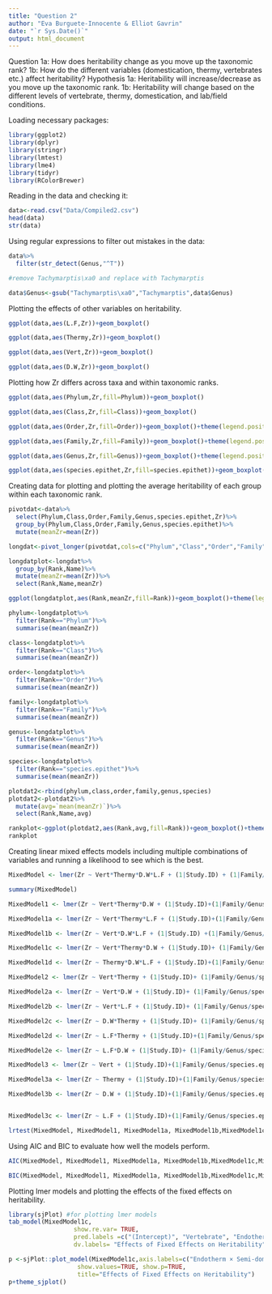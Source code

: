 ```yaml
---
title: "Question 2"
author: "Eva Burguete-Innocente & Elliot Gavrin"
date: "`r Sys.Date()`"
output: html_document
---
```


Question 1a: How does heritability change as you move up the taxonomic rank?
1b: How do the different variables (domestication, thermy, vertebrates etc.) affect heritability?
Hypothesis 1a: Heritability will increase/decrease as you move up the taxonomic rank.
1b: Heritability will change based on the different levels of vertebrate, thermy, domestication, and lab/field conditions. 

Loading necessary packages:

```r
library(ggplot2)
library(dplyr)
library(stringr)
library(lmtest)
library(lme4)
library(tidyr)
library(RColorBrewer)
```

Reading in the data and checking it:

```r
data<-read.csv("Data/Compiled2.csv")
head(data)
str(data)
```

Using regular expressions to filter out mistakes in the data:

```r
data%>%
  filter(str_detect(Genus,"^T"))

#remove Tachymarptis\xa0 and replace with Tachymarptis

data$Genus<-gsub("Tachymarptis\xa0","Tachymarptis",data$Genus)

```

Plotting the effects of other variables on heritability. 

```r
ggplot(data,aes(L.F,Zr))+geom_boxplot()

ggplot(data,aes(Thermy,Zr))+geom_boxplot()

ggplot(data,aes(Vert,Zr))+geom_boxplot()

ggplot(data,aes(D.W,Zr))+geom_boxplot() 
```

Plotting how Zr differs across taxa and within taxonomic ranks.

```r
ggplot(data,aes(Phylum,Zr,fill=Phylum))+geom_boxplot() 

ggplot(data,aes(Class,Zr,fill=Class))+geom_boxplot()

ggplot(data,aes(Order,Zr,fill=Order))+geom_boxplot()+theme(legend.position="none")

ggplot(data,aes(Family,Zr,fill=Family))+geom_boxplot()+theme(legend.position="none")

ggplot(data,aes(Genus,Zr,fill=Genus))+geom_boxplot()+theme(legend.position="none")

ggplot(data,aes(species.epithet,Zr,fill=species.epithet))+geom_boxplot()+theme(legend.position="none")
```

Creating data for plotting and plotting the average heritability of each group within each taxonomic rank. 

```r

pivotdat<-data%>%
  select(Phylum,Class,Order,Family,Genus,species.epithet,Zr)%>%
  group_by(Phylum,Class,Order,Family,Genus,species.epithet)%>%
  mutate(meanZr=mean(Zr))

longdat<-pivot_longer(pivotdat,cols=c("Phylum","Class","Order","Family","Genus","species.epithet"),names_to="Rank",values_to="Name")

longdatplot<-longdat%>%
  group_by(Rank,Name)%>%
  mutate(meanZr=mean(Zr))%>%
  select(Rank,Name,meanZr)

ggplot(longdatplot,aes(Rank,meanZr,fill=Rank))+geom_boxplot()+theme(legend.position="none")

phylum<-longdatplot%>%
  filter(Rank=="Phylum")%>%
  summarise(mean(meanZr))

class<-longdatplot%>%
  filter(Rank=="Class")%>%
  summarise(mean(meanZr))

order<-longdatplot%>%
  filter(Rank=="Order")%>%
  summarise(mean(meanZr))

family<-longdatplot%>%
  filter(Rank=="Family")%>%
  summarise(mean(meanZr))

genus<-longdatplot%>%
  filter(Rank=="Genus")%>%
  summarise(mean(meanZr))

species<-longdatplot%>%
  filter(Rank=="species.epithet")%>%
  summarise(mean(meanZr))

plotdat2<-rbind(phylum,class,order,family,genus,species)
plotdat2<-plotdat2%>%
  mutate(avg=`mean(meanZr)`)%>%
  select(Rank,Name,avg)

rankplot<-ggplot(plotdat2,aes(Rank,avg,fill=Rank))+geom_boxplot()+theme_bw()+ylab("Average Heritability")+xlab("Taxonomic Rank")+scale_x_discrete(limits = c("Phylum", "Class","Order","Family","Genus","species.epithet"),labels= c("Phylum", "Class","Order","Family","Genus","Species"))+scale_fill_brewer(palette="YlOrRd")+theme(legend.position="none")
rankplot
```

Creating linear mixed effects models including multiple combinations of variables and running a likelihood to see which is the best. 

```r
MixedModel <- lmer(Zr ~ Vert*Thermy*D.W*L.F + (1|Study.ID) + (1|Family/Genus/species.epithet), data = data)

summary(MixedModel)

MixedModel1 <- lmer(Zr ~ Vert*Thermy*D.W + (1|Study.ID)+(1|Family/Genus/species.epithet), data = data) 

MixedModel1a <- lmer(Zr ~ Vert*Thermy*L.F + (1|Study.ID)+(1|Family/Genus/species.epithet), data = data)

MixedModel1b <- lmer(Zr ~ Vert*D.W*L.F + (1|Study.ID) +(1|Family/Genus/species.epithet),data = data)

MixedModel1c <- lmer(Zr ~ Vert*Thermy*D.W + (1|Study.ID)+ (1|Family/Genus/species.epithet),data = data) #Best Model according to lrtest

MixedModel1d <- lmer(Zr ~ Thermy*D.W*L.F + (1|Study.ID)+(1|Family/Genus/species.epithet), data = data)

MixedModel2 <- lmer(Zr ~ Vert*Thermy + (1|Study.ID)+ (1|Family/Genus/species.epithet),data = data)

MixedModel2a <- lmer(Zr ~ Vert*D.W + (1|Study.ID)+ (1|Family/Genus/species.epithet),data = data)

MixedModel2b <- lmer(Zr ~ Vert*L.F + (1|Study.ID)+ (1|Family/Genus/species.epithet),data = data)

MixedModel2c <- lmer(Zr ~ D.W*Thermy + (1|Study.ID)+ (1|Family/Genus/species.epithet),data = data)

MixedModel2d <- lmer(Zr ~ L.F*Thermy + (1|Study.ID)+(1|Family/Genus/species.epithet),data = data)

MixedModel2e <- lmer(Zr ~ L.F*D.W + (1|Study.ID)+ (1|Family/Genus/species.epithet),data = data) #Best Model according to lrtest

MixedModel3 <- lmer(Zr ~ Vert + (1|Study.ID)+(1|Family/Genus/species.epithet), data = data)

MixedModel3a <- lmer(Zr ~ Thermy + (1|Study.ID)+(1|Family/Genus/species.epithet), data = data) #Best Model according to lrtest

MixedModel3b <- lmer(Zr ~ D.W + (1|Study.ID)+(1|Family/Genus/species.epithet), data = data)


MixedModel3c <- lmer(Zr ~ L.F + (1|Study.ID)+(1|Family/Genus/species.epithet), data = data)

lrtest(MixedModel, MixedModel1, MixedModel1a, MixedModel1b,MixedModel1c,MixedModel1d,MixedModel2,MixedModel2a,MixedModel2b,MixedModel2c,MixedModel2d,MixedModel2e, MixedModel3,MixedModel3a,MixedModel3b,MixedModel3c) 
```

Using AIC and BIC to evaluate how well the models perform. 

```r
AIC(MixedModel, MixedModel1, MixedModel1a, MixedModel1b,MixedModel1c,MixedModel1d,MixedModel2,MixedModel2a,MixedModel2b,MixedModel2c,MixedModel2d,MixedModel2e, MixedModel3,MixedModel3a,MixedModel3b,MixedModel3c)

BIC(MixedModel, MixedModel1, MixedModel1a, MixedModel1b,MixedModel1c,MixedModel1d,MixedModel2,MixedModel2a,MixedModel2b,MixedModel2c,MixedModel2d,MixedModel2e, MixedModel3,MixedModel3a,MixedModel3b,MixedModel3c)
```

Plotting lmer models and plotting the effects of the fixed effects on heritability. 

```r
library(sjPlot) #for plotting lmer models
tab_model(MixedModel1c,
                  show.re.var= TRUE,
                  pred.labels =c("(Intercept)", "Vertebrate", "Endotherm", "Semi-domesticated", "Wild", "Vertebrate × Wild", "Endotherm × Semi-domesticated"),
                  dv.labels= "Effects of Fixed Effects on Heritability")

p <-sjPlot::plot_model(MixedModel1c,axis.labels=c("Endotherm × Semi-domesticated", "Vertebrate × Wild", "Wild", "Semi-domesticated", "Endotherm", "Vertebrate", "Endotherm × Semi-domesticated"),
                   show.values=TRUE, show.p=TRUE,
                   title="Effects of Fixed Effects on Heritability")
p+theme_sjplot()
```

